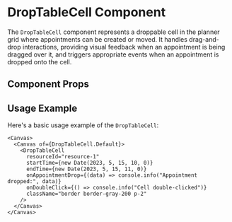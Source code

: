 

<Meta of={DropTableCell} />

# DropTableCell Component

The `DropTableCell` component represents a droppable cell in the planner grid where appointments can be created or moved. It handles drag-and-drop interactions, providing visual feedback when an appointment is being dragged over it, and triggers appropriate events when an appointment is dropped onto the cell.

## Component Props

<Canvas of={DropTableCell.Default} />

<Controls />

## Usage Example

Here's a basic usage example of the `DropTableCell`:

```tsx
<Canvas>
  <Canvas of={DropTableCell.Default}>
    <DropTableCell
      resourceId="resource-1"
      startTime={new Date(2023, 5, 15, 10, 0)}
      endTime={new Date(2023, 5, 15, 11, 0)}
      onAppointmentDrop={(data) => console.info("Appointment dropped:", data)}
      onDoubleClick={() => console.info("Cell double-clicked")}
      className="border border-gray-200 p-2"
    />
  </Canvas>
</Canvas>
``` 